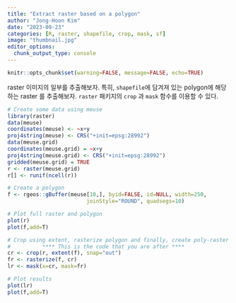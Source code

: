 ```yaml
---
title: "Extract raster based on a polygon"
author: "Jong-Hoon Kim"
date: "2023-09-23"
categories: [R, raster, shapefile, crop, mask, sf]
image: "thumbnail.jpg"
editor_options: 
  chunk_output_type: console
---
```


```r
knitr::opts_chunk$set(warning=FALSE, message=FALSE, echo=TRUE)
```

raster 이미지의 일부를 추출해보자. 특히, `shapefile`에 담겨져 있는 polygon에 해당하는 raster 를 추출해보자. `raster` 패키지의 `crop` 과 `mask` 함수를 이용할 수 있다.

```r
# Create some data using meuse 
library(raster)
data(meuse)
coordinates(meuse) <- ~x+y
proj4string(meuse) <- CRS("+init=epsg:28992")
data(meuse.grid)
coordinates(meuse.grid) = ~x+y
proj4string(meuse.grid) <- CRS("+init=epsg:28992")
gridded(meuse.grid) = TRUE    
r <- raster(meuse.grid) 
r[] <- runif(ncell(r))

# Create a polygon
f <- rgeos::gBuffer(meuse[10,], byid=FALSE, id=NULL, width=250, 
                         joinStyle="ROUND", quadsegs=10)   

# Plot full raster and polygon                       
plot(r)
plot(f,add=T)

# Crop using extent, rasterize polygon and finally, create poly-raster
#          **** This is the code that you are after ****  
cr <- crop(r, extent(f), snap="out")                    
fr <- rasterize(f, cr)   
lr <- mask(x=cr, mask=fr)

# Plot results
plot(lr)
plot(f,add=T)
```
